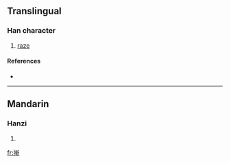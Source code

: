 ==Translingual==

===Han character===
{{Han char|rn=64|rad=手|as=11|sn=14|four=5202<sub>1</sub>|canj=手十十中 (QJJL)}}

# [[raze]]

====References====
* {{Han ref|kx=0451.230|dkj=12637|dj=0802.010|hdz=31942.090|uh=6472|ud=25714|bh=E1DF|bd=57823}}

----

==Mandarin==

===Hanzi===
{{cmn-hanzi|pin=[[shàn]] ([[shan4]])|wg=shan<sup>4</sup>}}

# {{defn|Mandarin}}

[[fr:摲]]